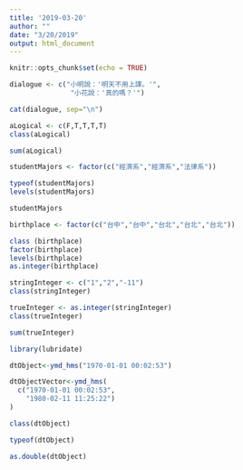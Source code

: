 ```yaml
---
title: '2019-03-20'
author: ""
date: "3/20/2019"
output: html_document
---
```


```r
knitr::opts_chunk$set(echo = TRUE)
```

```r
dialogue <- c("小明說：'明天不用上課。'",
               "小花說：'真的嗎？'")

cat(dialogue, sep="\n")
```

```r
aLogical <- c(F,T,T,T,T)
class(aLogical)
```

```r
sum(aLogical)
```

```r
studentMajors <- factor(c("經濟系","經濟系","法律系"))

typeof(studentMajors)
levels(studentMajors)
```

```r
studentMajors
```


```r
birthplace <- factor(c("台中","台中","台北","台北","台北"))

class (birthplace)
factor(birthplace)
levels(birthplace)
as.integer(birthplace)
```

```r
stringInteger <- c("1","2","-11")
class(stringInteger)
```

```r
trueInteger <- as.integer(stringInteger)
class(trueInteger)
```

```r
sum(trueInteger)
```

```r
library(lubridate)
```


```r
dtObject<-ymd_hms("1970-01-01 00:02:53") 
```

```r
dtObjectVector<-ymd_hms(
  c("1970-01-01 00:02:53",
    "1980-02-11 11:25:22")
)
```

```r
class(dtObject)
```

```r
typeof(dtObject)
```

```r
as.double(dtObject)
```

